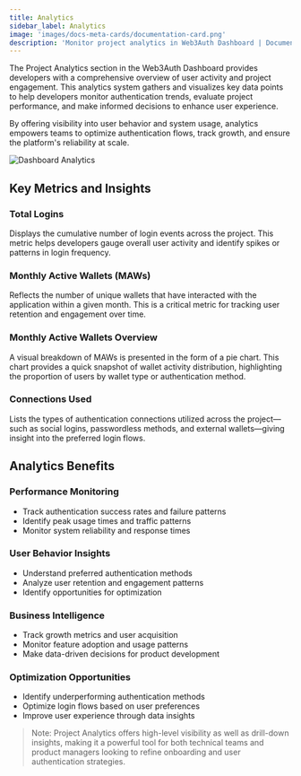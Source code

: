 ```yaml
---
title: Analytics
sidebar_label: Analytics
image: 'images/docs-meta-cards/documentation-card.png'
description: 'Monitor project analytics in Web3Auth Dashboard | Documentation - Web3Auth'
---
```



The Project Analytics section in the Web3Auth Dashboard provides developers with a comprehensive overview of user activity and project engagement. This analytics system gathers and visualizes key data points to help developers monitor authentication trends, evaluate project performance, and make informed decisions to enhance user experience.

By offering visibility into user behavior and system usage, analytics empowers teams to optimize authentication flows, track growth, and ensure the platform's reliability at scale.

<div
  style={{
    flexBasis: '300px',
    flexGrow: '1',
    textAlign: 'center',
  }}>
  <img
    src={DashboardAnalytics}
    style={{ alignSelf: 'center', maxWidth: '100%' }}
    alt="Dashboard Analytics"
  />
</div>

## Key Metrics and Insights

### Total Logins

Displays the cumulative number of login events across the project. This metric helps developers gauge overall user activity and identify spikes or patterns in login frequency.

### Monthly Active Wallets (MAWs)

Reflects the number of unique wallets that have interacted with the application within a given month. This is a critical metric for tracking user retention and engagement over time.

### Monthly Active Wallets Overview

A visual breakdown of MAWs is presented in the form of a pie chart. This chart provides a quick snapshot of wallet activity distribution, highlighting the proportion of users by wallet type or authentication method.

### Connections Used

Lists the types of authentication connections utilized across the project—such as social logins, passwordless methods, and external wallets—giving insight into the preferred login flows.

## Analytics Benefits

### Performance Monitoring
- Track authentication success rates and failure patterns
- Identify peak usage times and traffic patterns
- Monitor system reliability and response times

### User Behavior Insights
- Understand preferred authentication methods
- Analyze user retention and engagement patterns
- Identify opportunities for optimization

### Business Intelligence
- Track growth metrics and user acquisition
- Monitor feature adoption and usage patterns
- Make data-driven decisions for product development

### Optimization Opportunities
- Identify underperforming authentication methods
- Optimize login flows based on user preferences
- Improve user experience through data insights

> Note: Project Analytics offers high-level visibility as well as drill-down insights, making it a powerful tool for both technical teams and product managers looking to refine onboarding and user authentication strategies.
